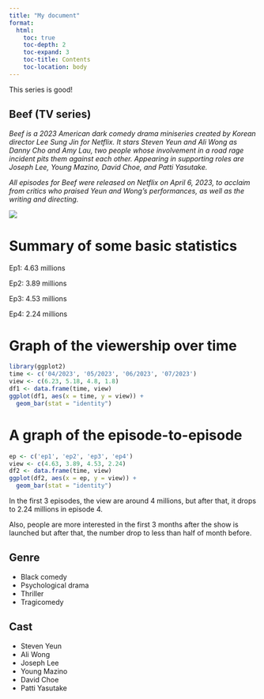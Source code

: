 ```yaml
---
title: "My document"
format: 
  html:
    toc: true
    toc-depth: 2
    toc-expand: 3
    toc-title: Contents
    toc-location: body
---
```

:::{.callout-note}
This series is good!
:::

## Beef (TV series)

*Beef is a 2023 American dark comedy drama miniseries created by Korean director Lee Sung Jin for Netflix. It stars Steven Yeun and Ali Wong as Danny Cho and Amy Lau, two people whose involvement in a road rage incident pits them against each other. Appearing in supporting roles are Joseph Lee, Young Mazino, David Choe, and Patti Yasutake.*

*All episodes for Beef were released on Netflix on April 6, 2023, to acclaim from critics who praised Yeun and Wong's performances, as well as the writing and directing.*

![](tv-netflix-beef-key-art.jpg)

# Summary of some basic statistics

Ep1: 4.63 millions

Ep2: 3.89 millions

Ep3: 4.53 millions

Ep4: 2.24 millions

# Graph of the viewership over time

```r
library(ggplot2)
time <- c('04/2023', '05/2023', '06/2023', '07/2023')
view <- c(6.23, 5.18, 4.8, 1.8)
df1 <- data.frame(time, view)
ggplot(df1, aes(x = time, y = view)) +
  geom_bar(stat = "identity")
```

# A graph of the episode-to-episode

```r
ep <- c('ep1', 'ep2', 'ep3', 'ep4')
view <- c(4.63, 3.89, 4.53, 2.24)
df2 <- data.frame(time, view)
ggplot(df2, aes(x = ep, y = view)) +
  geom_bar(stat = "identity")
```

In the first 3 episodes, the view are around 4 millions, but after that, it drops to 2.24 millions in episode 4.

Also, people are more interested in the first 3 months after the show is launched but after that, the number drop to less than half of month before.

::: panel-tabset
## Genre

- Black comedy
- Psychological drama
- Thriller
- Tragicomedy

## Cast

- Steven Yeun
- Ali Wong
- Joseph Lee
- Young Mazino
- David Choe
- Patti Yasutake
:::
